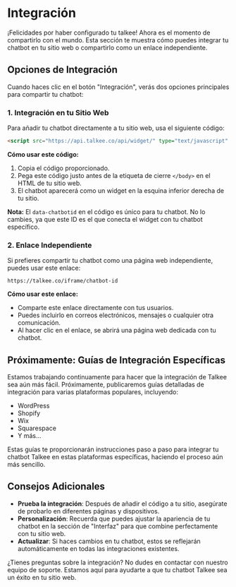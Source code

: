 # Integración

¡Felicidades por haber configurado tu talkee! Ahora es el momento de compartirlo con el mundo. Esta sección te muestra cómo puedes integrar tu chatbot en tu sitio web o compartirlo como un enlace independiente.

## Opciones de Integración

Cuando haces clic en el botón "Integración", verás dos opciones principales para compartir tu chatbot:

### 1. Integración en tu Sitio Web

Para añadir tu chatbot directamente a tu sitio web, usa el siguiente código:

```html
<script src="https://api.talkee.co/api/widget/" type="text/javascript" data-chatbotid="chatbot-id" defer></script>
```

**Cómo usar este código:**
1. Copia el código proporcionado.
2. Pega este código justo antes de la etiqueta de cierre `</body>` en el HTML de tu sitio web.
3. El chatbot aparecerá como un widget en la esquina inferior derecha de tu sitio.

**Nota:** El `data-chatbotid` en el código es único para tu chatbot. No lo cambies, ya que este ID es el que conecta el widget con tu chatbot específico.

### 2. Enlace Independiente

Si prefieres compartir tu chatbot como una página web independiente, puedes usar este enlace:

```
https://talkee.co/iframe/chatbot-id
```

**Cómo usar este enlace:**
- Comparte este enlace directamente con tus usuarios.
- Puedes incluirlo en correos electrónicos, mensajes o cualquier otra comunicación.
- Al hacer clic en el enlace, se abrirá una página web dedicada con tu chatbot.

## Próximamente: Guías de Integración Específicas

Estamos trabajando continuamente para hacer que la integración de Talkee sea aún más fácil. Próximamente, publicaremos guías detalladas de integración para varias plataformas populares, incluyendo:

- WordPress
- Shopify
- Wix
- Squarespace
- Y más...

Estas guías te proporcionarán instrucciones paso a paso para integrar tu chatbot Talkee en estas plataformas específicas, haciendo el proceso aún más sencillo.

## Consejos Adicionales

- **Prueba la integración**: Después de añadir el código a tu sitio, asegúrate de probarlo en diferentes páginas y dispositivos.
- **Personalización**: Recuerda que puedes ajustar la apariencia de tu chatbot en la sección de "Interfaz" para que combine perfectamente con tu sitio web.
- **Actualizar**: Si haces cambios en tu chatbot, estos se reflejarán automáticamente en todas las integraciones existentes.

¿Tienes preguntas sobre la integración? No dudes en contactar con nuestro equipo de soporte. Estamos aquí para ayudarte a que tu chatbot Talkee sea un éxito en tu sitio web.